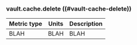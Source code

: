 ### vault.cache.delete ((#vault-cache-delete))

Metric type | Units | Description
----------- | ----- | -----------
BLAH     | BLAH    | BLAH